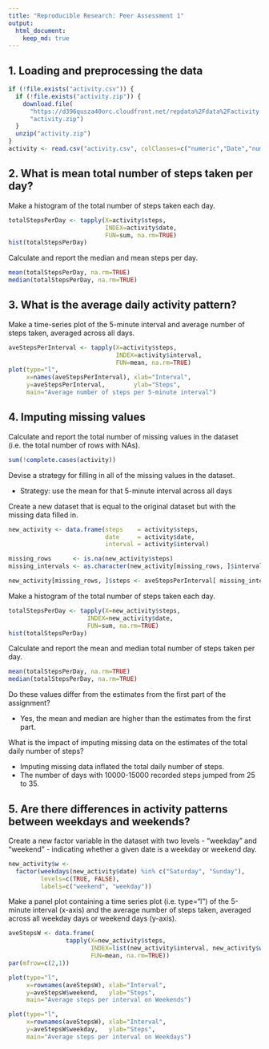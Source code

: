 ```yaml
---
title: "Reproducible Research: Peer Assessment 1"
output: 
  html_document:
    keep_md: true
---
```



## 1. Loading and preprocessing the data

```r
if (!file.exists("activity.csv")) {
  if (!file.exists("activity.zip")) {
    download.file(
      "https://d396qusza40orc.cloudfront.net/repdata%2Fdata%2Factivity.zip",
      "activity.zip")
  }
  unzip("activity.zip")
}
activity <- read.csv("activity.csv", colClasses=c("numeric","Date","numeric"))
```


## 2. What is mean total number of steps taken per day?

Make a histogram of the total number of steps taken each day.

```r
totalStepsPerDay <- tapply(X=activity$steps, 
                           INDEX=activity$date, 
                           FUN=sum, na.rm=TRUE)
hist(totalStepsPerDay)
```

Calculate and report the median and mean steps per day.

```r
mean(totalStepsPerDay, na.rm=TRUE)
median(totalStepsPerDay, na.rm=TRUE)
```


## 3. What is the average daily activity pattern?

Make a time-series plot of the 5-minute interval and average number of steps 
taken, averaged across all days.

```r
aveStepsPerInterval <- tapply(X=activity$steps,
                              INDEX=activity$interval,
                              FUN=mean, na.rm=TRUE)
plot(type="l",
     x=names(aveStepsPerInterval), xlab="Interval",
     y=aveStepsPerInterval,        ylab="Steps",
     main="Average number of steps per 5-minute interval")
```


## 4. Imputing missing values

Calculate and report the total number of missing values in the dataset 
(i.e. the total number of rows with NAs).

```r
sum(!complete.cases(activity))
```

Devise a strategy for filling in all of the missing values in the dataset. 

- Strategy: use the mean for that 5-minute interval across all days

Create a new dataset that is equal to the original dataset 
but with the missing data filled in.
```r
new_activity <- data.frame(steps    = activity$steps,
                           date     = activity$date,
                           interval = activity$interval)

missing_rows      <- is.na(new_activity$steps)
missing_intervals <- as.character(new_activity[missing_rows, ]$interval)

new_activity[missing_rows, ]$steps <- aveStepsPerInterval[ missing_intervals ]
```

Make a histogram of the total number of steps taken each day.

```r
totalStepsPerDay <- tapply(X=new_activity$steps, 
                      INDEX=new_activity$date,
                      FUN=sum, na.rm=TRUE)
hist(totalStepsPerDay)
```

Calculate and report the mean and median total number of steps taken per day. 

```r
mean(totalStepsPerDay, na.rm=TRUE)
median(totalStepsPerDay, na.rm=TRUE)
```

Do these values differ from the estimates from the first part of the assignment?

- Yes, the mean and median are higher than the estimates from the first part.
  
  
What is the impact of imputing missing data on the estimates 
of the total daily number of steps?

- Imputing missing data inflated the total daily number of steps.
- The number of days with 10000-15000 recorded steps jumped from 25 to 35.


## 5. Are there differences in activity patterns between weekdays and weekends?

Create a new factor variable in the dataset with two levels - “weekday” and 
“weekend” - indicating whether a given date is a weekday or weekend day.
```r
new_activity$w <-
  factor(weekdays(new_activity$date) %in% c("Saturday", "Sunday"),
         levels=c(TRUE, FALSE),
         labels=c("weekend", "weekday"))
```

Make a panel plot containing a time series plot (i.e. type="l") of the 5-minute 
interval (x-axis) and the average number of steps taken, averaged across all
weekday days or weekend days (y-axis). 

```r
aveStepsW <- data.frame(
                tapply(X=new_activity$steps,
                       INDEX=list(new_activity$interval, new_activity$w),
                       FUN=mean, na.rm=TRUE))
par(mfrow=c(2,1))

plot(type="l",
     x=rownames(aveStepsW), xlab="Interval",
     y=aveStepsW$weekend,   ylab="Steps",
     main="Average steps per interval on Weekends")

plot(type="l",
     x=rownames(aveStepsW), xlab="Interval",
     y=aveStepsW$weekday,   ylab="Steps",
     main="Average steps per interval on Weekdays")
```
